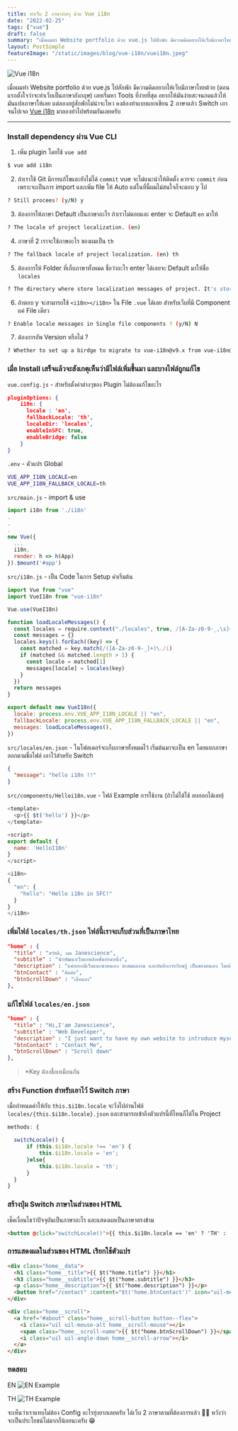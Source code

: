 ```yaml
---
title: ทำเว็บ 2 ภาษาง่ายๆ ด้วย Vue i18n
date: "2022-02-25"
tags: ["vue"]
draft: false
summary: "เมื่อผมทำ Website portfolio ด้วย vue.js ไปสักพัก มีความคิดอยากให้เว็บมีภาษาไทยด้วย (ตอนแรกตั้งใจว่าจะทำเว็บเป็นภาษาอังกฤษ) เลยเริ่มหา Tools ที่ง่ายที่สุด"
layout: PostSimple
featureImage: "/static/images/blog/vue-i18n/vuei18n.jpeg"
---
```


![Vue i18n](/static/images/blog/vue-i18n/vuei18n.jpeg)

เมื่อผมทำ Website portfolio ด้วย vue.js ไปสักพัก มีความคิดอยากให้เว็บมีภาษาไทยด้วย (ตอนแรกตั้งใจว่าจะทำเว็บเป็นภาษาอังกฤษ) 
เลยเริ่มหา Tools ที่ง่ายที่สุด อยากให้มันง่ายสะจนกดแล้วให้มันแปลภาษาให้เลย แต่ลองอยู่สักพักไม่น่าจะไหว คงต้องทำแบบแยกเขียน 2 ภาษาแล้ว Switch เอา 
จนไปเจอ [Vue i18n](https://kazupon.github.io/vue-i18n/installation.html#compatibility-note) มาลองทำไปพร้อมกันเลยครับ

---

### Install dependency ผ่าน Vue CLI

1. เพิ่ม plugin โดยใช้ `vue add`

```bash
$ vue add i18n
```

2. ถ้าเราใช้ Git มีการแก้ไขและยังไม่ได้ `commit` vue จะไม่แนะนำให้ติดตั้ง ควรจะ `commit` ก่อน
เพราะจะเป็นการ import และเพิ่ม file ให้ Auto แต่ในที่นี้ผมไม่สนใจก็จะตอบ y ไป

```bash
? Still procees? (y/N) y
```

3. ต้องการให้ภาษา Default เป็นภาษาอะไร ถ้าเราไม่ตอบและ enter จะ Default `en` มาให้ 

```bash
? The locale of project localization. (en)
```

4. ภาษาที่ 2 เราจะใช้ภาษอะไร ของผมเป็น `th`

```bash
? The fallback locale of project localization. (en) th
```

5. ต้องการให้ Folder ที่เก็บภาษาทั้งหมด ชื่อว่าอะไร enter ได้เลยจะ Default มาให้ชื่อ `locales`

```bash
? The directory where store localization messages of project. It's stored under `src` directory. (locales)
```

6. ถ้าตอบ y จะสามารถใช้ `<i18n></i18n>` ใน File `.vue` ได้เลย สำหรับเว็บที่มี Component แค่ File เดียว

```bash
? Enable locale messages in Single file components ? (y/N) N
```

7. ต้องการอัพ Version หรือไม่ ?

```bash
? Whether to set up a birdge to migrate to vue-i18n@v9.x from vue-i18n@v8.26 ? (y/N) N
```

### เมื่อ Install เสร็จแล้วจะสังเกตุเห็นว่ามีไฟล์เพิ่มขึ้นมา และบางไฟล์ถูกแก้ไข

`vue.config.js` - สำหรับตั้งค่าต่างๆของ Plugin ไม่ต้องแก้ไขอะไร

```json
pluginOptions: {
    i18n: {
      locale : 'en',
      fallbackLocale: 'th',
      localeDir: 'locales',
      enableInSFC: true,
      enableBridge: false
    }
}
```

`.env` - ตัวแปร Global

```bash
VUE_APP_I18N_LOCALE=en
VUE_APP_I18N_FALLBACK_LOCALE=th

```

`src/main.js` - import & use

```js
import i18n from './i18n'
.
.
.
new Vue({
  ...
  i18n,
  render: h => h(App)
}).$mount('#app')
```

`src/i18n.js` - เป็น Code ในการ Setup ค่าเริ่มต้น

```js
import Vue from "vue"
import VueI18n from "vue-i18n"

Vue.use(VueI18n)

function loadLocaleMessages() {
  const locales = require.context("./locales", true, /[A-Za-z0-9-_,\s]+\.json$/i)
  const messages = {}
  locales.keys().forEach((key) => {
    const matched = key.match(/([A-Za-z0-9-_]+)\./i)
    if (matched && matched.length > 1) {
      const locale = matched[1]
      messages[locale] = locales(key)
    }
  })
  return messages
}

export default new VueI18n({
  locale: process.env.VUE_APP_I18N_LOCALE || "en",
  fallbackLocale: process.env.VUE_APP_I18N_FALLBACK_LOCALE || "en",
  messages: loadLocaleMessages(),
})
```

`src/locales/en.json` - ในโฟลเดอร์จะเก็บภาษาทั้งหมดไว้ เริ่มต้นมาจะเป็น en โดยแยกภาษาออกตามชื่อไฟล์ เอาไว้สำหรับ Switch

```json
{
  "message": "hello i18n !!"
}
```

`src/components/Helloi18n.vue` - ไฟล์ Example การใช้งาน (ถ้าไม่ได้ใช้ ลบออกได้เลย)

```js
<template>
  <p>{{ $t('hello') }}</p>
</template>

<script>
export default {
  name: 'HelloI18n'
}
</script>

<i18n>
{
  "en": {
    "hello": "Hello i18n in SFC!"
  }
}
</i18n>

```

### เพิ่มไฟล์ `locales/th.json` ไฟล์นี้เราจะเก็บส่วนที่เป็นภาษาไทย

```json
"home" : {
  "title" : "สวัสดี, ผม Janescience",
  "subtitle" : "นักพัฒนาเว็บแอพลิเคชั่นท่านหนึ่ง",
  "description" : "แค่อยากมีเว็บแนะนำตนเอง สะสมผลงาน และบันทึกการเรียนรู้ เป็นของตนเอง โดยมีเนื้อหาเกี่ยวกับสิ่งที่ได้เรียนรู้ต่างๆ ขึ้นอยู่กับความสนใจช่วงนั้นๆ",
  "btnContact" : "ติดต่อ",
  "btnScrollDown" : "เลื่อนลง"
},
```

### แก้ไขไฟล์ `locales/en.json`

```json
"home" : {
  "title" : "Hi,I'am Janescience",
  "subtitle" : "Web Developer",
  "description" : "I just want to have my own website to introduce myself, portfolio , and record learning of my own with content about what I have learned. depending on the interest in that period.",
  "btnContact" : "Contact Me",
  "btnScrollDown" : "Scroll down"
},
```

> *Key ต้องชื่อเหมือนกัน

### สร้าง Function สำหรับเอาไว้ Switch ภาษา

เมื่อกำหนดค่าให้กับ `this.$i18n.locale` จะวิ่งไปอ่านไฟล์ `locales/{this.$i18n.locale}.json` และสามารถเข้าถึงตัวแปรนี้ที่ไหนก็ได้ใน Project

```js
methods: {

  switchLocale() {
      if (this.$i18n.locale !== 'en') {
          this.$i18n.locale = 'en';
      }else{
          this.$i18n.locale = 'th';
      }
  }
}
```

### สร้างปุ่ม Switch ภาษาในส่วนของ HTML

เช็คเงื่อนไขว่าปัจจุบันเป็นภาษาอะไร และแสดงผลเป็นภาษาตรงข้าม

```html
<button @click="switchLocale()">{{ this.$i18n.locale == 'en' ? 'TH' : 'EN' }}</button>
```

### การแสดงผลในส่วนของ HTML เรียกใช้ตัวแปร

```html
<div class="home__data">
  <h1 class="home__title">{{ $t("home.title") }}</h1>
  <h3 class="home__subtitle">{{ $t("home.subtitle") }}</h3>
  <p class="home__description">{{ $t("home.description") }}</p>
  <button href="/contact" :content="$t('home.btnContact')" icon="uil-message"></button>
</div>

<div class="home__scroll">
  <a href="#about" class="home__scroll-button button--flex">
    <i class="uil uil-mouse-alt home__scroll-mouse"></i>
    <span class="home__scroll-name">{{ $t("home.btnScrollDown") }}</span>
    <i class="uil uil-angle-down home__scroll-arrow"></i>
  </a>
</div>
```

### ทดสอบ

EN
![EN Example](/static/images/blog/vue-i18n/ex-en.png)

TH
![TH Example](/static/images/blog/vue-i18n/ex-th.png)

จะเห็นว่าเราแทบไม่ต้อง Config อะไรยุ่งยากเลยครับ ได้เว็บ 2 ภาษาตามที่ต้องการแล้ว 👏🏻 หวังว่าจะเป็นประโยชน์ไม่มากก็น้อยนะครับ 😁
